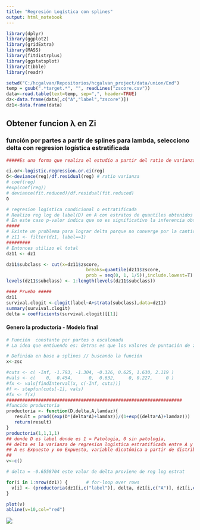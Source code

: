 ```yaml
---
title: "Regresión Logística con splines"
output: html_notebook
---
```


```r
library(dplyr)
library(ggplot2)
library(gridExtra)
library(MASS)
library(fitdistrplus)
library(ggstatsplot)
library(tibble)
library(readr)
```

```r
setwd("C:/hcgalvan/Repositorios/hcgalvan_project/data/union/End")
temp = gsub(".*target.*", "", readLines("zscore.csv"))
data<-read.table(text=temp, sep=",", header=TRUE)
dz<-data.frame(data[,c("A","label","zscore")])
dz1<-data.frame(data)

```

## Obtener funcion λ en Zi

### función por partes a partir de splines para lambda, selecciono delta con regresion logística estratificada

```r
#####Es una forma que realiza el estudio a partir del ratio de varianza se obtiene el delta para la ecuación

ci.or<-logistic.regression.or.ci(reg)
δ<-deviance(reg)/df.residual(reg) # ratio varianza
# coef(reg)
#exp(coef(reg))
# deviance(fit.reduced)/df.residual(fit.reduced)
δ

```

```r
# regresion logística condicional o estratificada
# Realizo reg log de label(D) en A con estratos de quantiles obtenidos de zcore.
# En este caso p-valor indica que no es significativo la inferencia obtenida. Lo que hace suponer la baja cantidad de observaciones.
#####
# Existe un problema para lograr delta porque no converge por la cantidad de datos
# z11 <- filter(dz1, label==1)
#########
# Entonces utilizo el total
dz11 <- dz1

dz11$subclass <- cut(x=dz11$zscore,
                              breaks=quantile(dz11$zscore, 
                              prob = seq(0, 1, 1/5)),include.lowest=T)
levels(dz11$subclass) <- 1:length(levels(dz11$subclass))

#### Prueba #####
dz11
survival.clogit <-clogit(label~A+strata(subclass),data=dz11)
summary(survival.clogit)
delta = coefficients(survival.clogit)[[1]]
```

#### Genero la productoria - Modelo final

```r
# Función  constante por partes o escalonada
# La idea que entiuendo es: detras es que los valores de puntación de zscore está a partir de los sujetos de estudio, y se arma nudos para capturar las medias o puntos centrales.

# Definida en base a splines // buscando la función
x<-zsc

#cuts <- c( -Inf, -1.793, -1.304, -0.326, 0.625, 1.630, 2.119 )
#vals <- c(    0,  0.454,      0,  0.632,     0, 0.227,     0 )
#fx <- vals[findInterval(x, c(-Inf, cuts))]
#f <- stepfun(cuts[-1], vals)
#fx <- f(x)
##################################################################
#función productoria
productoria <- function(D,delta,A,lamdaz){
   result = prod((exp(D*(delta*A)+lamdaz))/(1+exp((delta*A)+lamdaz)))
   return(result)
}
productoria(1,1,1,1)
## donde D es label donde es 1 = Patologia, 0 sin patología, 
## delta es la varianza de regresion logística estratificada entre A y estratos de los cuantiles de la puntuación de zscore 
## A es Expuesto y no Expuesto, variable dicotómica a partir de distribución densidad de sujetos de control 
## 
v<-c()

# delta = -0.6558704 este valor de delta proviene de reg log estrat

for(i in 1:nrow(dz1)) {       # for-loop over rows
  v[i] <- (productoria(dz1[i,c("label")], delta, dz1[i,c("A")], dz1[i,c("zscore")]))
}

plot(v)
abline(v=10,col="red")
```

![](images/clipboard-3833433021.png)
